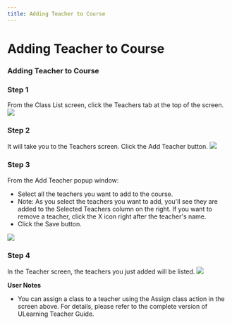 ```yaml
--- 
title: Adding Teacher to Course
--- 
```



# Adding Teacher to Course

### Adding Teacher to Course

### Step 1 
From the Class List screen, click the Teachers tab at the top of the screen.
![](/img/ulearning/teacher/class09.png)

### Step 2 
It will take you to the Teachers screen. Click the Add Teacher button.
![](/img/ulearning/teacher/class10.png)

### Step 3
From the Add Teacher popup window:
- Select all the teachers you want to add to the course.
- Note: As you select the teachers you want to add, you'll see they are added to the Selected Teachers column on the right. If you want to remove a teacher, click the X icon right after the teacher's name.
- Click the Save button.

![](/img/ulearning/teacher/class11.png)

### Step 4
In the Teacher screen, the teachers you just added will be listed.
![](/img/ulearning/teacher/class12.png)

**User Notes**
- You can assign a class to a teacher using the Assign class action in the screen above. For details, please refer to the complete version of ULearning Teacher Guide.
